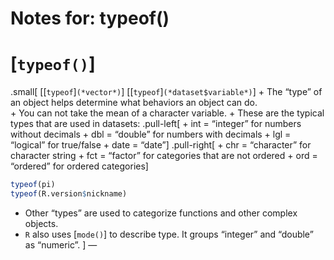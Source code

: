 # Notes for: typeof()
# [`typeof()`]
.small[
[[`typeof`]`(*vector*)`]
[[`typeof`]`(*dataset$variable*)`]
+ The "type" of an object helps determine what behaviors an object can do.  
  + You can not take the mean of a character variable.
+ These are the typical types that are used in datasets:
.pull-left[
+ int = "integer" for numbers without decimals
+ dbl = "double" for numbers with decimals 
+ lgl = "logical" for true/false
+ date = "date"]
.pull-right[
+ chr = "character" for character string
+ fct = "factor" for categories that are not ordered
+ ord = "ordered" for ordered categories
]  
```r
typeof(pi)
typeof(R.version$nickname)
```
+ Other "types" are used to categorize functions and other complex objects.
+ `R` also uses [`mode()`] to describe type.  It groups "integer" and "double" as "numeric".
]
---